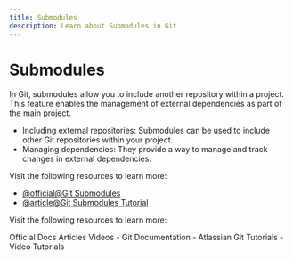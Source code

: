 ```yaml
---
title: Submodules
description: Learn about Submodules in Git
---
```


# Submodules

In Git, submodules allow you to include another repository within a project. This feature enables the management of external dependencies as part of the main project.

- Including external repositories: Submodules can be used to include other Git repositories within your project.
- Managing dependencies: They provide a way to manage and track changes in external dependencies.

Visit the following resources to learn more:

- [@official@Git Submodules](https://git-scm.com/book/en/v2/Git-Tools-Submodules)
- [@article@Git Submodules Tutorial](https://www.atlassian.com/git/tutorials/git-submodule)

Visit the following resources to learn more:

<Tabs defaultValue="official">
<TabsList>
<TabsTrigger value="official">Official Docs</TabsTrigger>
<TabsTrigger value="article">Articles</TabsTrigger>
<TabsTrigger value="video">Videos</TabsTrigger>
</TabsList>

<TabsContent value="official">
- <Link href="https://git-scm.com/docs">Git Documentation</Link>
</TabsContent>
<TabsContent value="article">
- <Link href="https://www.atlassian.com/git/tutorials">Atlassian Git Tutorials</Link>
</TabsContent>
<TabsContent value="video">
- <Link href="https://www.youtube.com/results?search_query=git+submodules+tutorial">Video Tutorials</Link>
</TabsContent>
</Tabs>

<Outlet path="2-git-basics/commands/submodules" />
